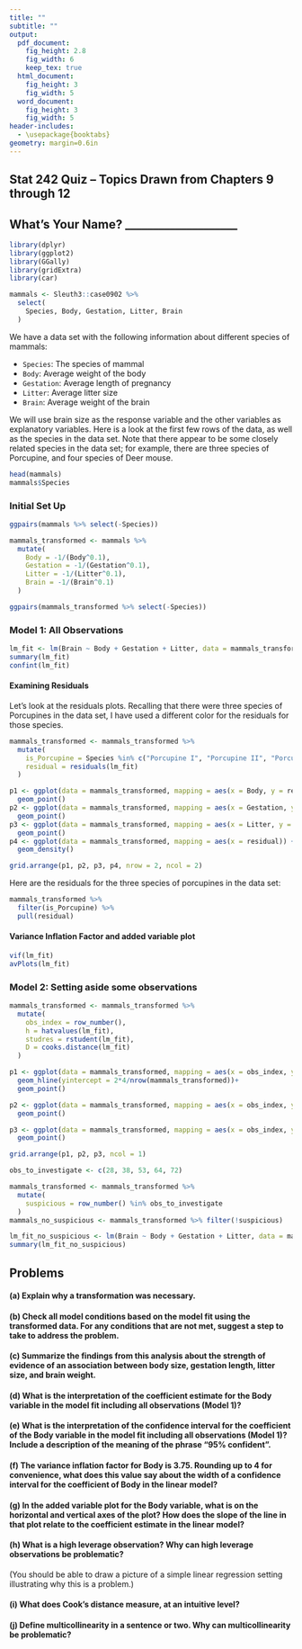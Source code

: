 ```yaml
---
title: ""
subtitle: ""
output:
  pdf_document:
    fig_height: 2.8
    fig_width: 6
    keep_tex: true
  html_document:
    fig_height: 3
    fig_width: 5
  word_document:
    fig_height: 3
    fig_width: 5
header-includes:
  - \usepackage{booktabs}
geometry: margin=0.6in
---
```


## Stat 242 Quiz -- Topics Drawn from Chapters 9 through 12

## What's Your Name? ____________________

```r
library(dplyr)
library(ggplot2)
library(GGally)
library(gridExtra)
library(car)

mammals <- Sleuth3::case0902 %>%
  select(
    Species, Body, Gestation, Litter, Brain
  )
```

We have a data set with the following information about different species of mammals:

 * `Species`: The species of mammal
 * `Body`: Average weight of the body
 * `Gestation`: Average length of pregnancy
 * `Litter`: Average litter size
 * `Brain`: Average weight of the brain

We will use brain size as the response variable and the other variables as explanatory variables.  Here is a look at the first few rows of the data, as well as the species in the data set. Note that there appear to be some closely related species in the data set; for example, there are three species of Porcupine, and four species of Deer mouse.

```r
head(mammals)
mammals$Species
```

### Initial Set Up

```r
ggpairs(mammals %>% select(-Species))
```

```r
mammals_transformed <- mammals %>%
  mutate(
    Body = -1/(Body^0.1),
    Gestation = -1/(Gestation^0.1),
    Litter = -1/(Litter^0.1),
    Brain = -1/(Brain^0.1)
  )

ggpairs(mammals_transformed %>% select(-Species))
```

\newpage

### Model 1: All Observations

```r
lm_fit <- lm(Brain ~ Body + Gestation + Litter, data = mammals_transformed)
summary(lm_fit)
confint(lm_fit)
```

#### Examining Residuals

Let's look at the residuals plots.  Recalling that there were three species of Porcupines in the data set, I have used a different color for the residuals for those species.

```r
mammals_transformed <- mammals_transformed %>%
  mutate(
    is_Porcupine = Species %in% c("Porcupine I", "Porcupine II", "Porcupine III"),
    residual = residuals(lm_fit)
  )

p1 <- ggplot(data = mammals_transformed, mapping = aes(x = Body, y = residual, color = is_Porcupine)) +
  geom_point()
p2 <- ggplot(data = mammals_transformed, mapping = aes(x = Gestation, y = residual, color = is_Porcupine)) +
  geom_point()
p3 <- ggplot(data = mammals_transformed, mapping = aes(x = Litter, y = residual, color = is_Porcupine)) +
  geom_point()
p4 <- ggplot(data = mammals_transformed, mapping = aes(x = residual)) +
  geom_density()

grid.arrange(p1, p2, p3, p4, nrow = 2, ncol = 2)
```

Here are the residuals for the three species of porcupines in the data set:

```r
mammals_transformed %>%
  filter(is_Porcupine) %>%
  pull(residual)
```

#### Variance Inflation Factor and added variable plot

```r
vif(lm_fit)
avPlots(lm_fit)
```

\newpage

### Model 2: Setting aside some observations

```r
mammals_transformed <- mammals_transformed %>%
  mutate(
    obs_index = row_number(),
    h = hatvalues(lm_fit),
    studres = rstudent(lm_fit),
    D = cooks.distance(lm_fit)
  )

p1 <- ggplot(data = mammals_transformed, mapping = aes(x = obs_index, y = h)) +
  geom_hline(yintercept = 2*4/nrow(mammals_transformed))+
  geom_point()

p2 <- ggplot(data = mammals_transformed, mapping = aes(x = obs_index, y = studres)) +
  geom_point()

p3 <- ggplot(data = mammals_transformed, mapping = aes(x = obs_index, y = D)) +
  geom_point()

grid.arrange(p1, p2, p3, ncol = 1)
```

```r
obs_to_investigate <- c(28, 38, 53, 64, 72)

mammals_transformed <- mammals_transformed %>%
  mutate(
    suspicious = row_number() %in% obs_to_investigate
  )
mammals_no_suspicious <- mammals_transformed %>% filter(!suspicious)
```

\newpage

```r
lm_fit_no_suspicious <- lm(Brain ~ Body + Gestation + Litter, data = mammals_no_suspicious)
summary(lm_fit_no_suspicious)
```

\newpage

## Problems

#### (a) Explain why a transformation was necessary.

\vspace{4cm}

#### (b) Check all model conditions based on the model fit using the transformed data. For any conditions that are not met, suggest a step to take to address the problem.

\newpage

#### (c) Summarize the findings from this analysis about the strength of evidence of an association between body size, gestation length, litter size, and brain weight.

\vspace{8cm}

#### (d) What is the interpretation of the coefficient estimate for the Body variable in the model fit including all observations (Model 1)?

\vspace{4cm}

#### (e) What is the interpretation of the confidence interval for the coefficient of the Body variable in the model fit including all observations (Model 1)?  Include a description of the meaning of the phrase "95% confident".

\vspace{4cm}

#### (f) The variance inflation factor for Body is 3.75.  Rounding up to 4 for convenience, what does this value say about the width of a confidence interval for the coefficient of Body in the linear model?

\vspace{4cm}

#### (g) In the added variable plot for the Body variable, what is on the horizontal and vertical axes of the plot?  How does the slope of the line in that plot relate to the coefficient estimate in the linear model?

\vspace{4cm}

#### (h) What is a high leverage observation?  Why can high leverage observations be problematic?

(You should be able to draw a picture of a simple linear regression setting illustrating why this is a problem.)

\vspace{8cm}

#### (i) What does Cook's distance measure, at an intuitive level?

\newpage

#### (j) Define multicollinearity in a sentence or two.  Why can multicollinearity be problematic?


